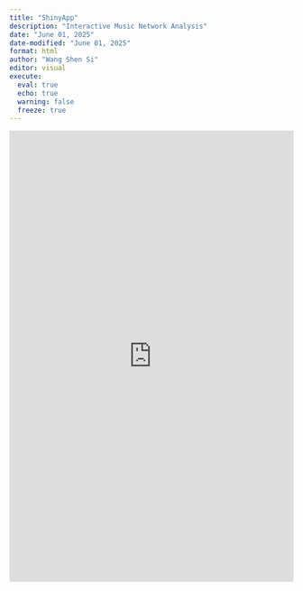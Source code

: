 ```yaml
---
title: "ShinyApp"
description: "Interactive Music Network Analysis"
date: "June 01, 2025"
date-modified: "June 01, 2025"
format: html
author: "Wang Shen Si"
editor: visual
execute: 
  eval: true
  echo: true
  warning: false
  freeze: true
---
```


<iframe src="https://wshensi.shinyapps.io/shinyApp/" width="100%" height="800px" frameborder="0">

</iframe>
